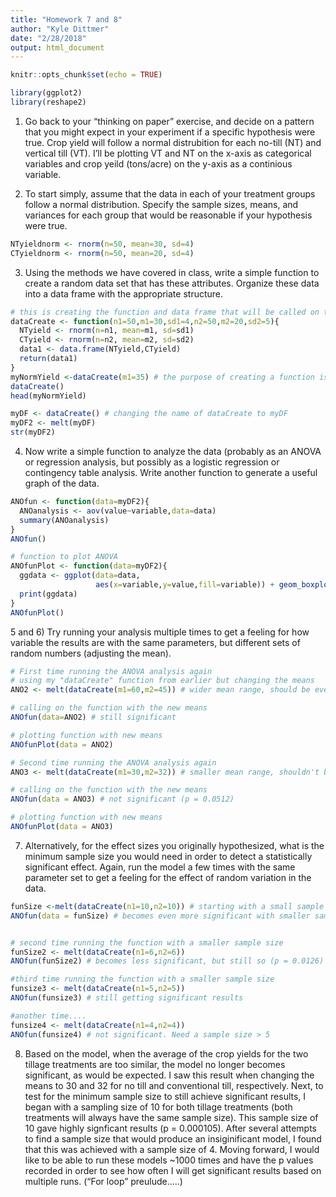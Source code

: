 ```yaml
---
title: "Homework 7 and 8"
author: "Kyle Dittmer"
date: "2/28/2018"
output: html_document
---
```


```r
knitr::opts_chunk$set(echo = TRUE)
```

```r

library(ggplot2)
library(reshape2)
```

1) Go back to your “thinking on paper” exercise, and decide on a pattern that you might expect in your experiment if a specific hypothesis were true.
  Crop yield will follow a normal distrubition for each no-till (NT) and vertical till (VT). I'll be plotting VT and NT on the x-axis as categorical variables and crop yeild (tons/acre) on the y-axis as a continious variable.
  
2) To start simply, assume that the data in each of your treatment groups follow a normal distribution. Specify the sample sizes, means, and variances for each group that would be reasonable if your hypothesis were true.
```r
NTyieldnorm <- rnorm(n=50, mean=30, sd=4)
CTyieldnorm <- rnorm(n=50, mean=20, sd=4)
```

3) Using the methods we have covered in class, write a simple function to create a random data set that has these attributes. Organize these data into a data frame with the appropriate structure.
```r
# this is creating the function and data frame that will be called on to change other parameteres in the model 
dataCreate <- function(n1=50,m1=30,sd1=4,n2=50,m2=20,sd2=5){
  NTyield <- rnorm(n=n1, mean=m1, sd=sd1)
  CTyield <- rnorm(n=n2, mean=m2, sd=sd2)
  data1 <- data.frame(NTyield,CTyield)
  return(data1)
}
myNormYield <-dataCreate(m1=35) # the purpose of creating a function is so you are able to change just one portion, such as what I did in line 29 
dataCreate()
head(myNormYield)

myDF <- dataCreate() # changing the name of dataCreate to myDF
myDF2 <- melt(myDF)
str(myDF2)
```

4) Now write a simple function to analyze the data (probably as an ANOVA or regression analysis, but possibly as a logistic regression or contingency table analysis. Write another function to generate a useful graph of the data.
```r
ANOfun <- function(data=myDF2){
  ANOanalysis <- aov(value~variable,data=data)
  summary(ANOanalysis)  
}
ANOfun()

# function to plot ANOVA
ANOfunPlot <- function(data=myDF2){
  ggdata <- ggplot(data=data,
                   aes(x=variable,y=value,fill=variable)) + geom_boxplot() + xlab("Tillage") + ylab("tons/acre")
  print(ggdata)
}
ANOfunPlot()

```

5 and 6) Try running your analysis multiple times to get a feeling for how variable the results are with the same parameters, but different sets of random numbers (adjusting the mean).
```r
# First time running the ANOVA analysis again 
# using my "dataCreate" function from earlier but changing the means
ANO2 <- melt(dataCreate(m1=60,m2=45)) # wider mean range, should be even more significant

# calling on the function with the new means 
ANOfun(data=ANO2) # still significant

# plotting function with new means 
ANOfunPlot(data = ANO2)
```

```r
# Second time running the ANOVA analysis again 
ANO3 <- melt(dataCreate(m1=30,m2=32)) # smaller mean range, shouldn't be significant 

# calling on the function with the new means 
ANOfun(data = ANO3) # not significant (p = 0.0512)

# plotting function with new means 
ANOfunPlot(data = ANO3)
```

7) Alternatively, for the effect sizes you originally hypothesized, what is the minimum sample size you would need in order to detect a statistically significant effect. Again, run the model a few times with the same parameter set to get a feeling for the effect of random variation in the data.
```r
funSize <-melt(dataCreate(n1=10,n2=10)) # starting with a small sample size 
ANOfun(data = funSize) # becomes even more significant with smaller sampling size? 


# second time running the function with a smaller sample size
funSize2 <- melt(dataCreate(n1=6,n2=6))
ANOfun(funSize2) # becomes less significant, but still so (p = 0.0126)

#third time running the function with a smaller sample size
funsize3 <- melt(dataCreate(n1=5,n2=5))
ANOfun(funsize3) # still getting significant results

#another time....
funsize4 <- melt(dataCreate(n1=4,n2=4))
ANOfun(funsize4) # not significant. Need a sample size > 5 
```

8) Based on the model, when the average of the crop yields for the two tillage treatments are too similar, the model no longer becomes significant, as would be expected. I saw this result when changing the means to 30 and 32 for no till and conventional till, respectively. Next, to test for the minimum sample size to still achieve significant results, I began with a sampling size of 10 for both tillage treatments (both treatments will always have the same sample size). This sample size of 10 gave highly signficant results (p = 0.000105). After several attempts to find a sample size that would produce an insiginificant model, I found that this was achieved with a sample size of 4. Moving forward, I would like to be able to run these models ~1000 times and have the p values recorded in order to see how often I will get significant results based on multiple runs. ("For loop" preulude.....) 
